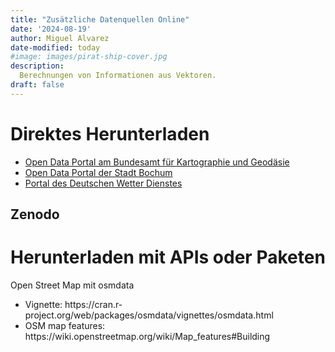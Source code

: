 ```yaml
---
title: "Zusätzliche Datenquellen Online"
date: '2024-08-19'
author: Miguel Alvarez
date-modified: today
#image: images/pirat-ship-cover.jpg
description:
  Berechnungen von Informationen aus Vektoren.
draft: false
---
```


# Direktes Herunterladen

- [Open Data Portal am Bundesamt für Kartographie und Geodäsie](https://gdz.bkg.bund.de/index.php/default/open-data.html)
- [Open Data Portal der Stadt Bochum](https://www.bochum.de/Open-Data/Datensaetze)
- [Portal des Deutschen Wetter Dienstes](https://dwd-geoportal.de/)

## Zenodo

# Herunterladen mit APIs oder Paketen


Open Street Map mit osmdata

- Vignette: https://cran.r-project.org/web/packages/osmdata/vignettes/osmdata.html
- OSM map features: https://wiki.openstreetmap.org/wiki/Map_features#Building
